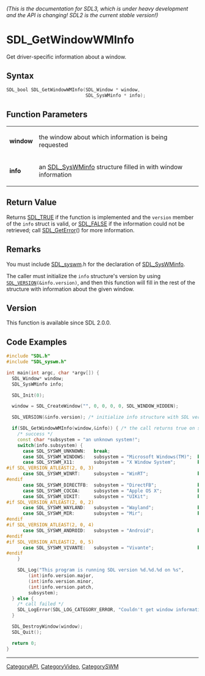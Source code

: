 ====== (This is the documentation for SDL3, which is under heavy development and the API is changing! SDL2 is the current stable version!) ======
= SDL_GetWindowWMInfo =

Get driver-specific information about a window.

== Syntax ==

<syntaxhighlight lang='c'>
SDL_bool SDL_GetWindowWMInfo(SDL_Window * window,
                             SDL_SysWMinfo * info);
</syntaxhighlight>

== Function Parameters ==

{|
|'''window'''
|the window about which information is being requested
|-
|'''info'''
|an [[SDL_SysWMinfo]] structure filled in with window information
|}

== Return Value ==

Returns [[SDL_TRUE]] if the function is implemented and the
<code>version</code> member of the <code>info</code> struct is valid, or
[[SDL_FALSE]] if the information could not be retrieved; call
[[SDL_GetError]]() for more information.

== Remarks ==

You must include [[SDL_syswm]].h for the declaration of [[SDL_SysWMinfo]].

The caller must initialize the <code>info</code> structure's version by
using <code>[[SDL_VERSION]](&info.version)</code>, and then this function
will fill in the rest of the structure with information about the given
window.

== Version ==

This function is available since SDL 2.0.0.

== Code Examples ==

<syntaxhighlight lang='c++'>
#include "SDL.h"
#include "SDL_syswm.h"

int main(int argc, char *argv[]) {
  SDL_Window* window;
  SDL_SysWMinfo info;

  SDL_Init(0);

  window = SDL_CreateWindow("", 0, 0, 0, 0, SDL_WINDOW_HIDDEN);

  SDL_VERSION(&info.version); /* initialize info structure with SDL version info */

  if(SDL_GetWindowWMInfo(window,&info)) { /* the call returns true on success */
    /* success */
    const char *subsystem = "an unknown system!";
    switch(info.subsystem) {
      case SDL_SYSWM_UNKNOWN:   break;
      case SDL_SYSWM_WINDOWS:   subsystem = "Microsoft Windows(TM)";  break;
      case SDL_SYSWM_X11:       subsystem = "X Window System";        break;
#if SDL_VERSION_ATLEAST(2, 0, 3)
      case SDL_SYSWM_WINRT:     subsystem = "WinRT";                  break;
#endif
      case SDL_SYSWM_DIRECTFB:  subsystem = "DirectFB";               break;
      case SDL_SYSWM_COCOA:     subsystem = "Apple OS X";             break;
      case SDL_SYSWM_UIKIT:     subsystem = "UIKit";                  break;
#if SDL_VERSION_ATLEAST(2, 0, 2)
      case SDL_SYSWM_WAYLAND:   subsystem = "Wayland";                break;
      case SDL_SYSWM_MIR:       subsystem = "Mir";                    break;
#endif
#if SDL_VERSION_ATLEAST(2, 0, 4)
      case SDL_SYSWM_ANDROID:   subsystem = "Android";                break;
#endif
#if SDL_VERSION_ATLEAST(2, 0, 5)
      case SDL_SYSWM_VIVANTE:   subsystem = "Vivante";                break;
#endif
    }

    SDL_Log("This program is running SDL version %d.%d.%d on %s",
        (int)info.version.major,
        (int)info.version.minor,
        (int)info.version.patch,
        subsystem);
  } else {
    /* call failed */
    SDL_LogError(SDL_LOG_CATEGORY_ERROR, "Couldn't get window information: %s", SDL_GetError());
  }

  SDL_DestroyWindow(window);
  SDL_Quit();

  return 0;
}

</syntaxhighlight>

----
[[CategoryAPI]], [[CategoryVideo]], [[CategorySWM]]

<!-- #Actually from SDL_syswm.h header but listed in both categories for the wiki. -->


